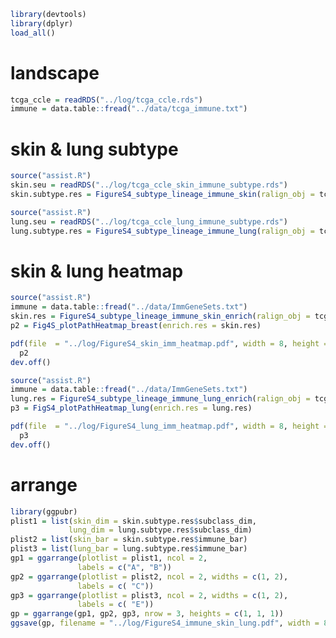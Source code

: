 
```r
library(devtools)
library(dplyr)
load_all()
```

# landscape
```r
tcga_ccle = readRDS("../log/tcga_ccle.rds")
immune = data.table::fread("../data/tcga_immune.txt")
```

# skin & lung subtype
```r
source("assist.R")
skin.seu = readRDS("../log/tcga_ccle_skin_immune_subtype.rds")
skin.subtype.res = FigureS4_subtype_lineage_immune_skin(ralign_obj = tcga_ccle,seu_obj = skin.seu)
```
```r
source("assist.R")
lung.seu = readRDS("../log/tcga_ccle_lung_immune_subtype.rds")
lung.subtype.res = FigureS4_subtype_lineage_immune_lung(ralign_obj = tcga_ccle,seu_obj = lung.seu)
```

# skin & lung heatmap
```r
source("assist.R")
immune = data.table::fread("../data/ImmGeneSets.txt")
skin.res = FigureS4_subtype_lineage_immune_skin_enrich(ralign_obj = tcga_ccle,seu_obj = skin.seu)
p2 = Fig4S_plotPathHeatmap_breast(enrich.res = skin.res) 

pdf(file  = "../log/FigureS4_skin_imm_heatmap.pdf", width = 8, height = 5)
  p2
dev.off()
```
```r
source("assist.R")
immune = data.table::fread("../data/ImmGeneSets.txt")
lung.res = FigureS4_subtype_lineage_immune_lung_enrich(ralign_obj = tcga_ccle,seu_obj = lung.seu)
p3 = FigS4_plotPathHeatmap_lung(enrich.res = lung.res) 

pdf(file  = "../log/FigureS4_lung_imm_heatmap.pdf", width = 8, height = 5)
  p3
dev.off()
```
# arrange
```r
library(ggpubr)
plist1 = list(skin_dim = skin.subtype.res$subclass_dim, 
             lung_dim = lung.subtype.res$subclass_dim)
plist2 = list(skin_bar = skin.subtype.res$immune_bar)
plist3 = list(lung_bar = lung.subtype.res$immune_bar)
gp1 = ggarrange(plotlist = plist1, ncol = 2, 
               labels = c("A", "B"))
gp2 = ggarrange(plotlist = plist2, ncol = 2, widths = c(1, 2), 
               labels = c( "C"))
gp3 = ggarrange(plotlist = plist3, ncol = 2, widths = c(1, 2), 
               labels = c( "E"))
gp = ggarrange(gp1, gp2, gp3, nrow = 3, heights = c(1, 1, 1))
ggsave(gp, filename = "../log/FigureS4_immune_skin_lung.pdf", width = 8, height = 10)
```

